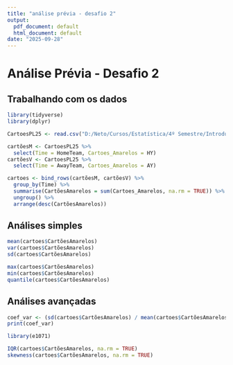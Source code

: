 ```yaml
---
title: "análise prévia - desafio 2"
output:
  pdf_document: default
  html_document: default
date: "2025-09-28"
---
```


# Análise Prévia - Desafio 2

## Trabalhando com os dados

```r
library(tidyverse)
library(dplyr)

CartoesPL25 <- read.csv("D:/Neto/Cursos/Estatística/4º Semestre/Introdução ao Python para Ciência de Dados/desafios/desafio 2/E0.csv")

cartõesM <- CartoesPL25 %>%
  select(Time = HomeTeam, Cartoes_Amarelos = HY)
cartõesV <- CartoesPL25 %>%
  select(Time = AwayTeam, Cartoes_Amarelos = AY)

cartoes <- bind_rows(cartõesM, cartõesV) %>%
  group_by(Time) %>%
  summarise(CartõesAmarelos = sum(Cartoes_Amarelos, na.rm = TRUE)) %>%
  ungroup() %>%
  arrange(desc(CartõesAmarelos))
```

## Análises simples

```r
mean(cartoes$CartõesAmarelos)
var(cartoes$CartõesAmarelos)
sd(cartoes$CartõesAmarelos)

max(cartoes$CartõesAmarelos)
min(cartoes$CartõesAmarelos)
quantile(cartoes$CartõesAmarelos)
```

## Análises avançadas

```r
coef_var <- (sd(cartoes$CartõesAmarelos) / mean(cartoes$CartõesAmarelos)) * 100
print(coef_var)

library(e1071)

IQR(cartoes$CartõesAmarelos, na.rm = TRUE)
skewness(cartoes$CartõesAmarelos, na.rm = TRUE)
```

